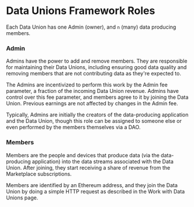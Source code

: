 # Data Unions Framework Roles
Each Data Union has one Admin (owner), and `n` (many) data producing members.

### Admin
Admins have the power to add and remove members. They are responsible for maintaining their Data Unions, including ensuring good data quality and removing members that are not contributing data as they're expected to.

The Admins are incentivized to perform this work by the Admin fee parameter, a fraction of the incoming Data Union revenue. Admins have control over this fee parameter, and members agree to it by joining the Data Union. Previous earnings are not affected by changes in the Admin fee.

Typically, Admins are initially the creators of the data-producing application and the Data Union, though this role can be assigned to someone else or even performed by the members themselves via a DAO.

### Members
Members are the people and devices that produce data (via the data-producing application) into the data streams associated with the Data Union. After joining, they start receiving a share of revenue from the Marketplace subscriptions. 

Members are identified by an Ethereum address, and they join the Data Union by doing a simple HTTP request as described in the Work with Data Unions page.
